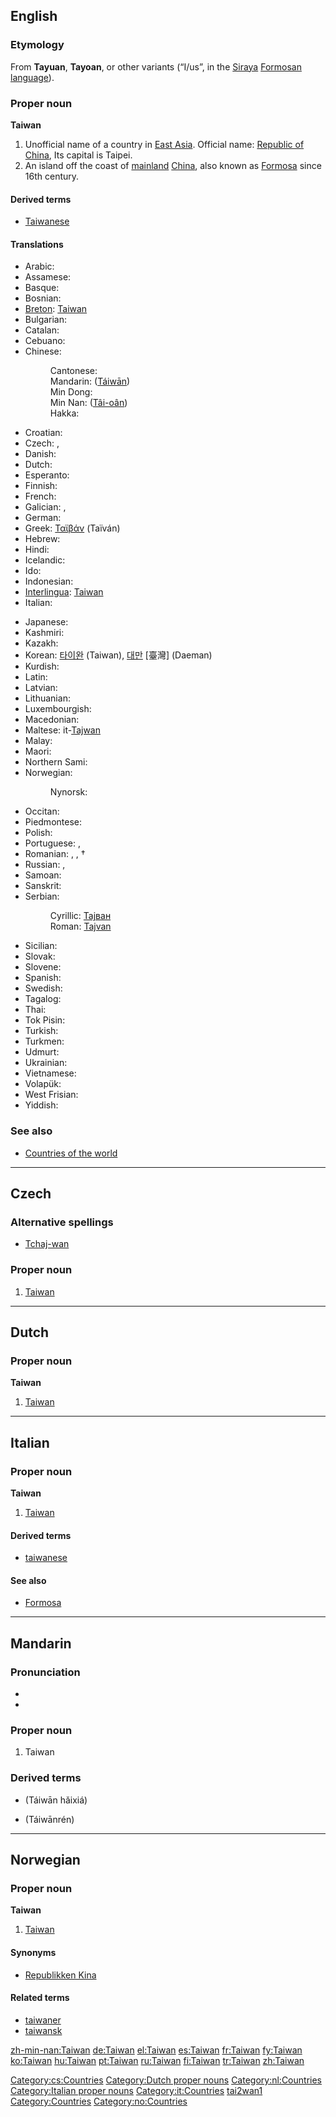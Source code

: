 {{see|Taiwán}}
==English==

===Etymology===
From '''Tayuan''', '''Tayoan''', or other variants (“I/us”, in the [[w:Siraya people|Siraya]] [[w:Formosan languages|Formosan language]]).

===Proper noun===
{{wikipedia}}
'''Taiwan'''

# Unofficial name of a country in [[East Asia]]. Official name: [[Republic of China]], Its capital is Taipei.
# An island off the coast of [[mainland]] [[China]], also known as [[Formosa]] since 16th century.

====Derived terms====
* [[Taiwanese]]

====Translations====
{{top}}
* Arabic: {{t|ar|تايوان}}
* Assamese: {{t|as|টাইৱান}}
* Basque: {{t|eu|Taiwan}}
* Bosnian: {{t-|bs|Tajvan|m}}
* [[Breton]]: [[#Breton|Taiwan]]
* Bulgarian: {{t|bg|Тайван}}
* Catalan: {{t|ca|Taiwan}}
* Cebuano: {{t|ceb|Taiwan}}
* Chinese:
*: Cantonese: {{t|zh-yue|台灣}}
*: Mandarin: {{zh-ts|[[臺灣]] or [[台灣]]|[[台湾]]}} ([[Táiwān]])
*: Min Dong: {{t|cdo|Dài-uăng}}
*: Min Nan: {{zh-ts|[[臺灣]] or [[台灣]]|[[台湾]]}} ([[Tâi-oân]])
*: Hakka: {{t|hak|Thòi-vàn}}
* Croatian: {{t-|hr|Tajvan|m}}
* Czech: {{t-|cs|Tchaj-wan|m}}, {{t-|cs|Taiwan|m}}
* Danish: {{t-|da|Taiwan}}
* Dutch: {{t-|nl|Taiwan}}
* Esperanto: {{t|eo|Tajvano}}
* Finnish: {{t+|fi|Taiwan}}
* French: {{t+|fr|Taïwan|f}}
* Galician: {{t|gl|Taiwan}}, {{t|gl|Taiwán}}
* German: {{t+|de|Taiwan}}
* Greek: [[Ταϊβάν]] (Taïván) {{f}}
* Hebrew: {{t|he|הרפובליקה הסינית}}
* Hindi: {{t|hi|ताइवान}}
* Icelandic: {{t|is|Tævan}}
* Ido: {{t|io|Taiwan}}
* Indonesian: {{t-|id|Taiwan|xs=Indonesian}}
* [[Interlingua]]: [[#Interlingua|Taiwan]]
* Italian: {{t-|it|Taiwan}}
{{mid}}
* Japanese: {{t|ja|台湾|tr=[[たいわん]], Taiwan|sc=Jpan}}
* Kashmiri: {{t|ks|तैवान}}
* Kazakh: {{t|kk|Тайуан}}
* Korean: [[타이완]] (Taiwan), [[대만]] [臺灣] (Daeman)
* Kurdish: {{t|ku|Taywan}}
* Latin: {{t|la|Taivania}}
* Latvian: {{t|lv|Taivāna}}
* Lithuanian: {{t|lt|Taivanas}}
* Luxembourgish: {{t|lb|Taiwan}}
* Macedonian: {{t|mk|Тајван}}
* Maltese: it-[[Tajwan]]
* Malay: {{t|ms|Taiwan}}
* Maori: {{t|mi|Taiwana}}
* Northern Sami: {{t|se|Taiwan}}
* Norwegian: {{t-|no|Taiwan}}
*: Nynorsk: {{t|nn|Taiwan}}
* Occitan: {{t|oc|Taiwan}}
* Piedmontese: {{t|pms|Taiwan}}
* Polish: {{t|pl|Tajwan}}
* Portuguese: {{t+|pt|Taiwan|f}}, {{t+|pt|Formosa|f}}
* Romanian: {{t|ro|Taivan}}, {{t|ro|Taiwan|n}}, {{t|ro|Formosaf|f}} †
* Russian: {{t|ru|Тайвань|m|tr=Tajván’|sc=Cyrl}}, {{t|ru|Формоза|f|tr=Formóza|sc=Cyrl}}
* Samoan: {{t|sm|Tailani}}
* Sanskrit: {{t|sa|तैवान}}
* Serbian:
*: Cyrillic: [[Тајван#Serbian|Тајван]] {{m}}
*: Roman: [[Tajvan#Serbian|Tajvan]] {{m}}
* Sicilian: {{t|scn|Taiwan}}
* Slovak: {{t|sk|Taiwan}}
* Slovene: {{t|sl|Tajvan}}
* Spanish: {{t|es|Taiwán}}
* Swedish: {{t-|sv|Taiwan}}
* Tagalog: {{t|tl|Taiwan}}
* Thai: {{t|th|ไต้หวัน}}
* Tok Pisin: {{t|tpi|Taiwan}}
* Turkish: {{t|tr|Tayvan|sc=Thai}}
* Turkmen: {{t|tk|Taýwan}}
* Udmurt: {{t|udm|Тайвань}}
* Ukrainian: {{uk|Тайвань}}
* Vietnamese: {{t|vi|Đài Loan}}
* Volapük: {{t|vo|Tayvän}}
* West Frisian: {{t|fy|Taiwan}}
* Yiddish: {{t|yi|טייוואן}}
{{bottom}}

===See also===
* [[Appendix:Countries of the world|Countries of the world]]

----

==Czech==

===Alternative spellings===
* [[Tchaj-wan]]

===Proper noun===
{{cs-proper noun|g=m}}

# [[#English|Taiwan]]

[[Category:cs:Countries]]
----
==Dutch==

===Proper noun===
'''Taiwan'''

# [[#English|Taiwan]]

[[Category:Dutch proper nouns]]
[[Category:nl:Countries]]

----

==Italian==
{{wikipedia|lang=it}}

===Proper noun===
'''Taiwan''' {{m}}

# [[#English|Taiwan]]

====Derived terms====
* [[taiwanese]]

====See also====
* [[Formosa#Italian|Formosa]]

[[Category:Italian proper nouns]]
[[Category:it:Countries]]

----
==Mandarin==
{{zh-forms|[[台湾]]|[[臺灣]] or [[台灣]]}}

===Pronunciation===
*{{audio|Zh-Taiwan.ogg|audio}}
*{{IPA|[ tʰai˧˥uan˥˥ ]}}

===Proper noun===
{{cmn-noun|p|pin=Táiwān|pint=tai2wan1|tra=[[臺灣]] or [[台灣]]|sim=台湾}}

# Taiwan

===Derived terms===
*{{zh-ts|台灣海峽|台湾海峡}} (Táiwān hǎixiá)
*{{zh-ts|台灣人|台湾人}} (Táiwānrén)

[[Category:Mandarin entries with audio links|tai2wan1]]

----

==Norwegian==

===Proper noun===
'''Taiwan'''

# [[#English|Taiwan]]

====Synonyms====
*[[Republikken Kina]]

====Related terms====
*[[taiwaner]]
*[[taiwansk]]

[[Category:Countries]]
[[Category:no:Countries]]

[[zh-min-nan:Taiwan]]
[[de:Taiwan]]
[[el:Taiwan]]
[[es:Taiwan]]
[[fr:Taiwan]]
[[fy:Taiwan]]
[[ko:Taiwan]]
[[hu:Taiwan]]
[[pt:Taiwan]]
[[ru:Taiwan]]
[[fi:Taiwan]]
[[tr:Taiwan]]
[[zh:Taiwan]]